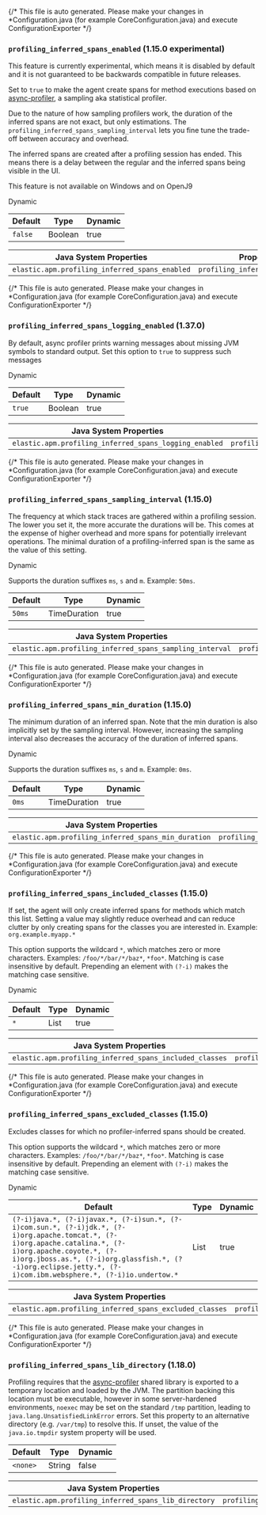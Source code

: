 

<div id="config-profiling"></div>

{/* This file is auto generated. Please make your changes in *Configuration.java (for example CoreConfiguration.java) and execute ConfigurationExporter */}

<div id="config-profiling-inferred-spans-enabled"></div>

### `profiling_inferred_spans_enabled` (<DocBadgeAdded tipContent="Added in 1.15.0">1.15.0</DocBadgeAdded> experimental)

<DocCallOut title="Note">
This feature is currently experimental, which means it is disabled by default and it is not guaranteed to be backwards compatible in future releases.
</DocCallOut>

Set to `true` to make the agent create spans for method executions based on
[async-profiler](https://github.com/jvm-profiling-tools/async-profiler), a sampling aka statistical profiler.

Due to the nature of how sampling profilers work,
the duration of the inferred spans are not exact, but only estimations.
The <DocLink id="serverlessObservabilityApmAgentsJavaConfigure" section="profiling_inferred_spans_sampling_interval-added[1150]">`profiling_inferred_spans_sampling_interval`</DocLink> lets you fine tune the trade-off between accuracy and overhead.

The inferred spans are created after a profiling session has ended.
This means there is a delay between the regular and the inferred spans being visible in the UI.

<DocCallOut title="Note">
This feature is not available on Windows and on OpenJ9
</DocCallOut>

<DocLink id="serverlessObservabilityApmAgentsJavaConfigure" section="dynamic-configuration"><DocBadge>Dynamic</DocBadge> </DocLink>

| Default | Type | Dynamic |
|---|---|---|
| `false` | Boolean | true |

| Java System Properties | Property file | Environment |
|---|---|---|
| `elastic.apm.profiling_inferred_spans_enabled` | `profiling_inferred_spans_enabled` | `ELASTIC_APM_PROFILING_INFERRED_SPANS_ENABLED` |

{/* This file is auto generated. Please make your changes in *Configuration.java (for example CoreConfiguration.java) and execute ConfigurationExporter */}

<div id="config-profiling-inferred-spans-logging-enabled"></div>

### `profiling_inferred_spans_logging_enabled` (<DocBadgeAdded tipContent="Added in 1.37.0">1.37.0</DocBadgeAdded>)

By default, async profiler prints warning messages about missing JVM symbols to standard output. 
Set this option to `true` to suppress such messages

<DocLink id="serverlessObservabilityApmAgentsJavaConfigure" section="dynamic-configuration"><DocBadge>Dynamic</DocBadge> </DocLink>

| Default | Type | Dynamic |
|---|---|---|
| `true` | Boolean | true |

| Java System Properties | Property file | Environment |
|---|---|---|
| `elastic.apm.profiling_inferred_spans_logging_enabled` | `profiling_inferred_spans_logging_enabled` | `ELASTIC_APM_PROFILING_INFERRED_SPANS_LOGGING_ENABLED` |

{/* This file is auto generated. Please make your changes in *Configuration.java (for example CoreConfiguration.java) and execute ConfigurationExporter */}

<div id="config-profiling-inferred-spans-sampling-interval"></div>

### `profiling_inferred_spans_sampling_interval` (<DocBadgeAdded tipContent="Added in 1.15.0">1.15.0</DocBadgeAdded>)

The frequency at which stack traces are gathered within a profiling session.
The lower you set it, the more accurate the durations will be.
This comes at the expense of higher overhead and more spans for potentially irrelevant operations.
The minimal duration of a profiling-inferred span is the same as the value of this setting.

<DocLink id="serverlessObservabilityApmAgentsJavaConfigure" section="dynamic-configuration"><DocBadge>Dynamic</DocBadge> </DocLink>

Supports the duration suffixes `ms`, `s` and `m`.
Example: `50ms`.

| Default | Type | Dynamic |
|---|---|---|
| `50ms` | TimeDuration | true |

| Java System Properties | Property file | Environment |
|---|---|---|
| `elastic.apm.profiling_inferred_spans_sampling_interval` | `profiling_inferred_spans_sampling_interval` | `ELASTIC_APM_PROFILING_INFERRED_SPANS_SAMPLING_INTERVAL` |

{/* This file is auto generated. Please make your changes in *Configuration.java (for example CoreConfiguration.java) and execute ConfigurationExporter */}

<div id="config-profiling-inferred-spans-min-duration"></div>

### `profiling_inferred_spans_min_duration` (<DocBadgeAdded tipContent="Added in 1.15.0">1.15.0</DocBadgeAdded>)

The minimum duration of an inferred span.
Note that the min duration is also implicitly set by the sampling interval.
However, increasing the sampling interval also decreases the accuracy of the duration of inferred spans.

<DocLink id="serverlessObservabilityApmAgentsJavaConfigure" section="dynamic-configuration"><DocBadge>Dynamic</DocBadge> </DocLink>

Supports the duration suffixes `ms`, `s` and `m`.
Example: `0ms`.

| Default | Type | Dynamic |
|---|---|---|
| `0ms` | TimeDuration | true |

| Java System Properties | Property file | Environment |
|---|---|---|
| `elastic.apm.profiling_inferred_spans_min_duration` | `profiling_inferred_spans_min_duration` | `ELASTIC_APM_PROFILING_INFERRED_SPANS_MIN_DURATION` |

{/* This file is auto generated. Please make your changes in *Configuration.java (for example CoreConfiguration.java) and execute ConfigurationExporter */}

<div id="config-profiling-inferred-spans-included-classes"></div>

### `profiling_inferred_spans_included_classes` (<DocBadgeAdded tipContent="Added in 1.15.0">1.15.0</DocBadgeAdded>)

If set, the agent will only create inferred spans for methods which match this list.
Setting a value may slightly reduce overhead and can reduce clutter by only creating spans for the classes you are interested in.
Example: `org.example.myapp.*`

This option supports the wildcard `*`, which matches zero or more characters.
Examples: `/foo/*/bar/*/baz*`, `*foo*`.
Matching is case insensitive by default.
Prepending an element with `(?-i)` makes the matching case sensitive.

<DocLink id="serverlessObservabilityApmAgentsJavaConfigure" section="dynamic-configuration"><DocBadge>Dynamic</DocBadge> </DocLink>

| Default | Type | Dynamic |
|---|---|---|
| `*` | List | true |

| Java System Properties | Property file | Environment |
|---|---|---|
| `elastic.apm.profiling_inferred_spans_included_classes` | `profiling_inferred_spans_included_classes` | `ELASTIC_APM_PROFILING_INFERRED_SPANS_INCLUDED_CLASSES` |

{/* This file is auto generated. Please make your changes in *Configuration.java (for example CoreConfiguration.java) and execute ConfigurationExporter */}

<div id="config-profiling-inferred-spans-excluded-classes"></div>

### `profiling_inferred_spans_excluded_classes` (<DocBadgeAdded tipContent="Added in 1.15.0">1.15.0</DocBadgeAdded>)

Excludes classes for which no profiler-inferred spans should be created.

This option supports the wildcard `*`, which matches zero or more characters.
Examples: `/foo/*/bar/*/baz*`, `*foo*`.
Matching is case insensitive by default.
Prepending an element with `(?-i)` makes the matching case sensitive.

<DocLink id="serverlessObservabilityApmAgentsJavaConfigure" section="dynamic-configuration"><DocBadge>Dynamic</DocBadge> </DocLink>

| Default | Type | Dynamic |
|---|---|---|
| `(?-i)java.*, (?-i)javax.*, (?-i)sun.*, (?-i)com.sun.*, (?-i)jdk.*, (?-i)org.apache.tomcat.*, (?-i)org.apache.catalina.*, (?-i)org.apache.coyote.*, (?-i)org.jboss.as.*, (?-i)org.glassfish.*, (?-i)org.eclipse.jetty.*, (?-i)com.ibm.websphere.*, (?-i)io.undertow.*` | List | true |

| Java System Properties | Property file | Environment |
|---|---|---|
| `elastic.apm.profiling_inferred_spans_excluded_classes` | `profiling_inferred_spans_excluded_classes` | `ELASTIC_APM_PROFILING_INFERRED_SPANS_EXCLUDED_CLASSES` |

{/* This file is auto generated. Please make your changes in *Configuration.java (for example CoreConfiguration.java) and execute ConfigurationExporter */}

<div id="config-profiling-inferred-spans-lib-directory"></div>

### `profiling_inferred_spans_lib_directory` (<DocBadgeAdded tipContent="Added in 1.18.0">1.18.0</DocBadgeAdded>)

Profiling requires that the [async-profiler](https://github.com/jvm-profiling-tools/async-profiler) shared library is exported to a temporary location and loaded by the JVM.
The partition backing this location must be executable, however in some server-hardened environments, `noexec` may be set on the standard `/tmp` partition, leading to `java.lang.UnsatisfiedLinkError` errors.
Set this property to an alternative directory (e.g. `/var/tmp`) to resolve this.
If unset, the value of the `java.io.tmpdir` system property will be used.

| Default | Type | Dynamic |
|---|---|---|
| `<none>` | String | false |

| Java System Properties | Property file | Environment |
|---|---|---|
| `elastic.apm.profiling_inferred_spans_lib_directory` | `profiling_inferred_spans_lib_directory` | `ELASTIC_APM_PROFILING_INFERRED_SPANS_LIB_DIRECTORY` |

